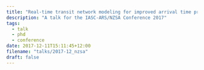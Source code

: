 ```yaml
---
title: "Real-time transit network modeling for improved arrival time predictions"
description: "A talk for the IASC-ARS/NZSA Conference 2017"
tags:
  - talk
  - phd
  - conference
date: 2017-12-11T15:11:45+12:00
filename: "talks/2017-12_nzsa"
draft: false
---
```

